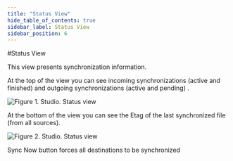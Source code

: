 ```yaml
---
title: "Status View"
hide_table_of_contents: true
sidebar_label: Status View
sidebar_position: 6
---
```



#Status View

This view presents synchronization information.

At the top of the view you can see incoming synchronizations (active and finished)  and outgoing  synchronizations (active and pending) .

![Figure 1. Studio. Status view](./assets/status-view-1.png)

At the bottom of the view you can see the Etag of the last synchronized file (from all sources).

![Figure 2. Studio. Status view](./assets/status-view-2.png)

<Admonition type="note" title="Note" id="note" href="#note">

Sync Now button forces all destinations to be synchronized

</Admonition>